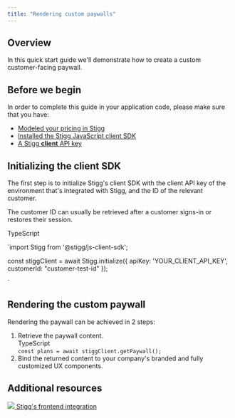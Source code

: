 ```yaml
---
title: "Rendering custom paywalls"
---
```


## Overview

In this quick start guide we'll demonstrate how to create a custom customer-facing paywall.

  
## Before we begin

In order to complete this guide in your application code, please make sure that you have:

* [Modeled your pricing in Stigg](modeling-your-pricing)
* [Installed the Stigg JavaScript client SDK](javascript-sdk#installing-the-sdk)
* [A Stigg **client** API key](javascript-sdk#retrieving-the-client-api-key)
  
## Initializing the client SDK

The first step is to initialize Stigg's client SDK with the client API key of the environment that's integrated with Stigg, and the ID of the relevant customer.

The customer ID can usually be retrieved after a customer signs-in or restores their session.

TypeScript

`import Stigg from '@stigg/js-client-sdk';

const stiggClient = await Stigg.initialize({ 
    apiKey: 'YOUR_CLIENT_API_KEY',
    customerId: "customer-test-id"
});

`

  
## Rendering the custom paywall

Rendering the paywall can be achieved in 2 steps:

1. Retrieve the paywall content.  
TypeScript  
`const plans = await stiggClient.getPaywall();  
`
2. Bind the returned content to your company's branded and fully customized UX components.
  
## Additional resources

[ ![](/images/9f55ab1-codingbrowser_102152.png)  Stigg's frontend integration ](frontend-integration) 